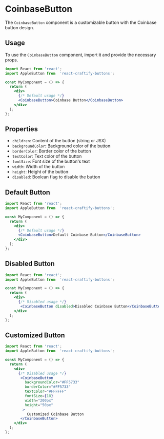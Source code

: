 
<Meta
  title="Buttons/CoinbaseButton"
  component={CoinbaseButton}
/>

# CoinbaseButton

The `CoinbaseButton` component is a customizable button with the Coinbase button design.

## Usage

To use the `CoinbaseButton` component, import it and provide the necessary props.

```jsx
import React from 'react';
import AppleButton from  'react-craftify-buttons';  

const MyComponent = () => {
  return (
    <div>
      {/* Default usage */}
      <CoinbaseButton>Coinbase Button</CoinbaseButton>
    </div>
  );
};

```
## Properties

- `children`: Content of the button (string or JSX)
- `backgroundColor`: Background color of the button
- `borderColor`: Border color of the button
- `textColor`: Text color of the button
- `fontSize`: Font size of the button's text
- `width`: Width of the button
- `height`: Height of the button
- `disabled`: Boolean flag to disable the button


## Default Button


```jsx
import React from 'react';
import AppleButton from  'react-craftify-buttons';  

const MyComponent = () => {
  return (
    <div>
      {/* Default usage */}
      <CoinbaseButton>Default Coinbase Button</CoinbaseButton>
    </div>
  );
};
```


## Disabled Button


```jsx
import React from 'react';
import AppleButton from  'react-craftify-buttons';  

const MyComponent = () => {
  return (
    <div>
      {/* Disabled usage */}
       <CoinbaseButton disabled>Disabled Coinbase Button</CoinbaseButton>
    </div>
  );
};
```


## Customized  Button


```jsx
import React from 'react';
import AppleButton from  'react-craftify-buttons';  

const MyComponent = () => {
  return (
    <div>
      {/* Disabled usage */}
       <CoinbaseButton
         backgroundColor="#FF5733"
         borderColor="#FF5733"
         textColor="#FFFFFF"
         fontSize={18}
         width="200px"
         height="50px"
        >
          Customized Coinbase Button
       </CoinbaseButton>
    </div>
  );
};
```


